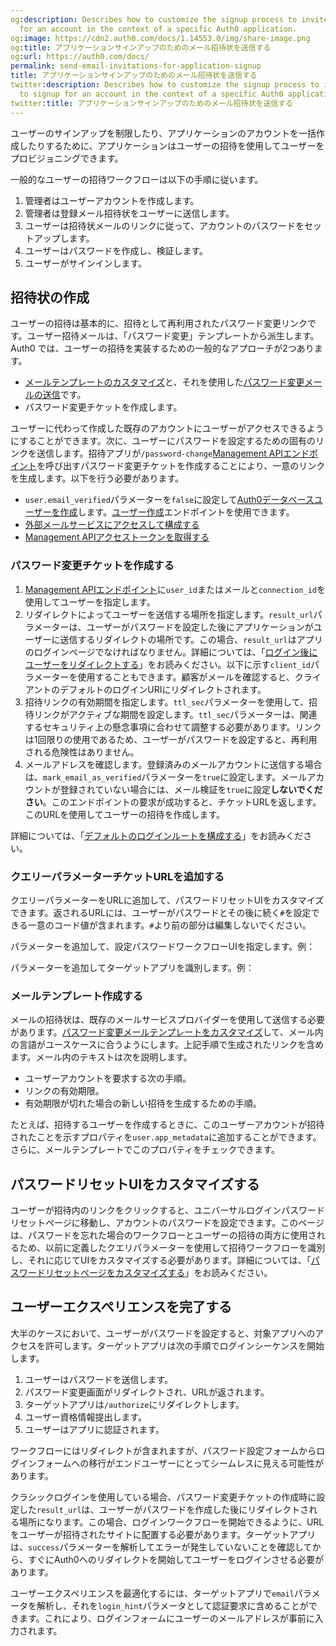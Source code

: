 ```yaml
---
og:description: Describes how to customize the signup process to invite users to signup
  for an account in the context of a specific Auth0 application.
og:image: https://cdn2.auth0.com/docs/1.14553.0/img/share-image.png
og:title: アプリケーションサインアップのためのメール招待状を送信する
og:url: https://auth0.com/docs/
permalink: send-email-invitations-for-application-signup
title: アプリケーションサインアップのためのメール招待状を送信する
twitter:description: Describes how to customize the signup process to invite users
  to signup for an account in the context of a specific Auth0 application.
twitter:title: アプリケーションサインアップのためのメール招待状を送信する
---
```


ユーザーのサインアップを制限したり、アプリケーションのアカウントを一括作成したりするために、アプリケーションはユーザーの招待を使用してユーザーをプロビジョニングできます。



一般的なユーザーの招待ワークフローは以下の手順に従います。

1. 管理者はユーザーアカウントを作成します。
2. 管理者は登録メール招待状をユーザーに送信します。
3. ユーザーは招待状メールのリンクに従って、アカウントのパスワードをセットアップします。
4. ユーザーはパスワードを作成し、検証します。
5. ユーザーがサインインします。

## 招待状の作成

ユーザーの招待は基本的に、招待として再利用されたパスワード変更リンクです。ユーザー招待メールは、「パスワード変更」テンプレートから派生します。Auth0 では、ユーザーの招待を実装するための一般的なアプローチが2つあります。

* [メールテンプレートのカスタマイズ](/brand-and-customize/email/customize-email-templates)と、それを使用した[パスワード変更メールの送信](/brand-and-customize/email/manage-email-flow)です。
* パスワード変更チケットを作成します。

ユーザーに代わって作成した既存のアカウントにユーザーがアクセスできるようにすることができます。次に、ユーザーにパスワードを設定するための固有のリンクを送信します。招待アプリが`/password-change`[Management APIエンドポイント](/api/management/v2/#!/Tickets/post_password_change)を呼び出すパスワード変更チケットを作成することにより、一意のリンクを生成します。以下を行う必要があります。

* `user.email_verified`パラメーターを`false`に設定して[Auth0データベースユーザーを作成](/connections/database)します。[ユーザー作成](/api/management/v2/#!/Users/post_users)エンドポイントを使用できます。
* [外部メールサービスにアクセスして構成する](/brand-and-customize/email/smtp-email-providers)
* [Management APIアクセストークンを取得する](/security/tokens/access-tokens/management-api-access-tokens/get-management-api-access-tokens-for-testing)

### パスワード変更チケットを作成する

1. [Management APIエンドポイント](https://auth0.com/docs/api/management/v2#!/Tickets/post_password_change)に`user_id`またはメールと`connection_id`を使用してユーザーを指定します。
2. リダイレクトによってユーザーを送信する場所を指定します。`result_url`パラメーターは、ユーザーがパスワードを設定した後にアプリケーションがユーザーに送信するリダイレクトの場所です。この場合、`result_url`はアプリのログインページでなければなりません。詳細については、「[ログイン後にユーザーをリダイレクトする](https://auth0.com/docs/authenticate/login/redirect-users-after-login)」をお読みください。以下に示す`client_id`パラメーターを使用することもできます。顧客がメールを確認すると、クライアントのデフォルトのログインURIにリダイレクトされます。
3. 招待リンクの有効期間を指定します。`ttl_sec`パラメーターを使用して、招待リンクがアクティブな期間を設定します。`ttl_sec`パラメーターは、関連するセキュリティ上の懸念事項に合わせて調整する必要があります。リンクは1回限りの使用であるため、ユーザーがパスワードを設定すると、再利用される危険性はありません。
4. メールアドレスを確認します。登録済みのメールアカウントに送信する場合は、`mark_email_as_verified`パラメーターを`true`に設定します。メールアカウントが登録されていない場合には、メール検証を`true`に設定**しないでください**。このエンドポイントの要求が成功すると、チケットURLを返します。このURLを使用してユーザーの招待を作成します。

詳細については、「[デフォルトのログインルートを構成する](/login/universal-login/configure-default-login-routes)」をお読みください。



### クエリーパラメーターチケットURLを追加する

クエリーパラメーターをURLに追加して、パスワードリセットUIをカスタマイズできます。返されるURLには、ユーザーがパスワードとその後に続く`#`を設定できる一意のコード値が含まれます。`#`より前の部分は編集しないでください。

パラメーターを追加して、設定パスワードワークフローUIを指定します。例：



パラメーターを追加してターゲットアプリを識別します。例：



### メールテンプレート作成する

メールの招待状は、既存のメールサービスプロバイダーを使用して送信する必要があります。[パスワード変更メールテンプレートをカスタマイズ](/brand-and-customize/email/customize-email-templates)して、メール内の言語がユースケースに合うようにします。上記手順で生成されたリンクを含めます。メール内のテキストは次を説明します。

* ユーザーアカウントを要求する次の手順。
* リンクの有効期限。
* 有効期限が切れた場合の新しい招待を生成するための手順。

たとえば、招待するユーザーを作成するときに、このユーザーアカウントが招待されたことを示すプロパティを`user.app_metadata`に追加することができます。さらに、メールテンプレートでこのプロパティをチェックできます。



## パスワードリセットUIをカスタマイズする

ユーザーが招待内のリンクをクリックすると、ユニバーサルログインパスワードリセットページに移動し、アカウントのパスワードを設定できます。このページは、パスワードを忘れた場合のワークフローとユーザーの招待の両方に使用されるため、以前に定義したクエリパラメーターを使用して招待ワークフローを識別し、それに応じてUIをカスタマイズする必要があります。詳細については、「[パスワードリセットページをカスタマイズする](/brand-and-customize/customize-password-reset-page)」をお読みください。

## ユーザーエクスペリエンスを完了する

大半のケースにおいて、ユーザーがパスワードを設定すると、対象アプリへのアクセスを許可します。ターゲットアプリは次の手順でログインシーケンスを開始します。

1. ユーザーはパスワードを送信します。
2. パスワード変更画面がリダイレクトされ、URLが返されます。
3. ターゲットアプリは`/authorize`にリダイレクトします。
4. ユーザー資格情報提出します。
5. ユーザーはアプリに認証されます。

ワークフローにはリダイレクトが含まれますが、パスワード設定フォームからログインフォームへの移行がエンドユーザーにとってシームレスに見える可能性があります。

クラシックログインを使用している場合、パスワード変更チケットの作成時に設定した`result_url`は、ユーザーがパスワードを作成した後にリダイレクトされる場所になります。この場合、ログインワークフローを開始できるように、URLをユーザーが招待されたサイトに配置する必要があります。ターゲットアプリは、`success`パラメーターを解析してエラーが発生していないことを確認してから、すぐにAuth0へのリダイレクトを開始してユーザーをログインさせる必要があります。

ユーザーエクスペリエンスを最適化するには、ターゲットアプリで`email`パラメータを解析し、それを`login_hint`パラメータとして認証要求に含めることができます。これにより、ログインフォームにユーザーのメールアドレスが事前に入力されます。